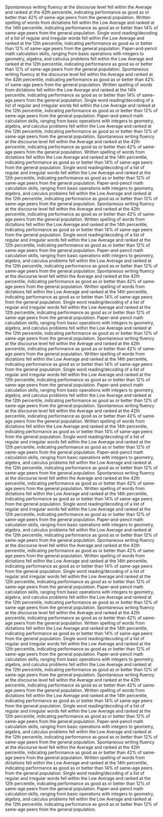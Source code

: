 Spontaneous writing fluency at the discourse level fell within the Average and ranked at the 42th percentile, indicating performance as good as or better than 42% of same-age peers from the general population.
Written spelling of words from dictations fell within the Low Average and ranked at the 14th percentile, indicating performance as good as or better than 14% of same-age peers from the general population.
Single word reading/decoding of a list of regular and irregular words fell within the Low Average and ranked at the 12th percentile, indicating performance as good as or better than 12% of same-age peers from the general population.
Paper-and-pencil math calculation skills, ranging from basic operations with integers to geometry, algebra, and calculus problems fell within the Low Average and ranked at the 12th percentile, indicating performance as good as or better than 12% of same-age peers from the general population.
Spontaneous writing fluency at the discourse level fell within the Average and ranked at the 42th percentile, indicating performance as good as or better than 42% of same-age peers from the general population.
Written spelling of words from dictations fell within the Low Average and ranked at the 14th percentile, indicating performance as good as or better than 14% of same-age peers from the general population.
Single word reading/decoding of a list of regular and irregular words fell within the Low Average and ranked at the 12th percentile, indicating performance as good as or better than 12% of same-age peers from the general population.
Paper-and-pencil math calculation skills, ranging from basic operations with integers to geometry, algebra, and calculus problems fell within the Low Average and ranked at the 12th percentile, indicating performance as good as or better than 12% of same-age peers from the general population.
Spontaneous writing fluency at the discourse level fell within the Average and ranked at the 42th percentile, indicating performance as good as or better than 42% of same-age peers from the general population.
Written spelling of words from dictations fell within the Low Average and ranked at the 14th percentile, indicating performance as good as or better than 14% of same-age peers from the general population.
Single word reading/decoding of a list of regular and irregular words fell within the Low Average and ranked at the 12th percentile, indicating performance as good as or better than 12% of same-age peers from the general population.
Paper-and-pencil math calculation skills, ranging from basic operations with integers to geometry, algebra, and calculus problems fell within the Low Average and ranked at the 12th percentile, indicating performance as good as or better than 12% of same-age peers from the general population.
Spontaneous writing fluency at the discourse level fell within the Average and ranked at the 42th percentile, indicating performance as good as or better than 42% of same-age peers from the general population.
Written spelling of words from dictations fell within the Low Average and ranked at the 14th percentile, indicating performance as good as or better than 14% of same-age peers from the general population.
Single word reading/decoding of a list of regular and irregular words fell within the Low Average and ranked at the 12th percentile, indicating performance as good as or better than 12% of same-age peers from the general population.
Paper-and-pencil math calculation skills, ranging from basic operations with integers to geometry, algebra, and calculus problems fell within the Low Average and ranked at the 12th percentile, indicating performance as good as or better than 12% of same-age peers from the general population.
Spontaneous writing fluency at the discourse level fell within the Average and ranked at the 42th percentile, indicating performance as good as or better than 42% of same-age peers from the general population.
Written spelling of words from dictations fell within the Low Average and ranked at the 14th percentile, indicating performance as good as or better than 14% of same-age peers from the general population.
Single word reading/decoding of a list of regular and irregular words fell within the Low Average and ranked at the 12th percentile, indicating performance as good as or better than 12% of same-age peers from the general population.
Paper-and-pencil math calculation skills, ranging from basic operations with integers to geometry, algebra, and calculus problems fell within the Low Average and ranked at the 12th percentile, indicating performance as good as or better than 12% of same-age peers from the general population.
Spontaneous writing fluency at the discourse level fell within the Average and ranked at the 42th percentile, indicating performance as good as or better than 42% of same-age peers from the general population.
Written spelling of words from dictations fell within the Low Average and ranked at the 14th percentile, indicating performance as good as or better than 14% of same-age peers from the general population.
Single word reading/decoding of a list of regular and irregular words fell within the Low Average and ranked at the 12th percentile, indicating performance as good as or better than 12% of same-age peers from the general population.
Paper-and-pencil math calculation skills, ranging from basic operations with integers to geometry, algebra, and calculus problems fell within the Low Average and ranked at the 12th percentile, indicating performance as good as or better than 12% of same-age peers from the general population.
Spontaneous writing fluency at the discourse level fell within the Average and ranked at the 42th percentile, indicating performance as good as or better than 42% of same-age peers from the general population.
Written spelling of words from dictations fell within the Low Average and ranked at the 14th percentile, indicating performance as good as or better than 14% of same-age peers from the general population.
Single word reading/decoding of a list of regular and irregular words fell within the Low Average and ranked at the 12th percentile, indicating performance as good as or better than 12% of same-age peers from the general population.
Paper-and-pencil math calculation skills, ranging from basic operations with integers to geometry, algebra, and calculus problems fell within the Low Average and ranked at the 12th percentile, indicating performance as good as or better than 12% of same-age peers from the general population.
Spontaneous writing fluency at the discourse level fell within the Average and ranked at the 42th percentile, indicating performance as good as or better than 42% of same-age peers from the general population.
Written spelling of words from dictations fell within the Low Average and ranked at the 14th percentile, indicating performance as good as or better than 14% of same-age peers from the general population.
Single word reading/decoding of a list of regular and irregular words fell within the Low Average and ranked at the 12th percentile, indicating performance as good as or better than 12% of same-age peers from the general population.
Paper-and-pencil math calculation skills, ranging from basic operations with integers to geometry, algebra, and calculus problems fell within the Low Average and ranked at the 12th percentile, indicating performance as good as or better than 12% of same-age peers from the general population.
Spontaneous writing fluency at the discourse level fell within the Average and ranked at the 42th percentile, indicating performance as good as or better than 42% of same-age peers from the general population.
Written spelling of words from dictations fell within the Low Average and ranked at the 14th percentile, indicating performance as good as or better than 14% of same-age peers from the general population.
Single word reading/decoding of a list of regular and irregular words fell within the Low Average and ranked at the 12th percentile, indicating performance as good as or better than 12% of same-age peers from the general population.
Paper-and-pencil math calculation skills, ranging from basic operations with integers to geometry, algebra, and calculus problems fell within the Low Average and ranked at the 12th percentile, indicating performance as good as or better than 12% of same-age peers from the general population.
Spontaneous writing fluency at the discourse level fell within the Average and ranked at the 42th percentile, indicating performance as good as or better than 42% of same-age peers from the general population.
Written spelling of words from dictations fell within the Low Average and ranked at the 14th percentile, indicating performance as good as or better than 14% of same-age peers from the general population.
Single word reading/decoding of a list of regular and irregular words fell within the Low Average and ranked at the 12th percentile, indicating performance as good as or better than 12% of same-age peers from the general population.
Paper-and-pencil math calculation skills, ranging from basic operations with integers to geometry, algebra, and calculus problems fell within the Low Average and ranked at the 12th percentile, indicating performance as good as or better than 12% of same-age peers from the general population.
Spontaneous writing fluency at the discourse level fell within the Average and ranked at the 42th percentile, indicating performance as good as or better than 42% of same-age peers from the general population.
Written spelling of words from dictations fell within the Low Average and ranked at the 14th percentile, indicating performance as good as or better than 14% of same-age peers from the general population.
Single word reading/decoding of a list of regular and irregular words fell within the Low Average and ranked at the 12th percentile, indicating performance as good as or better than 12% of same-age peers from the general population.
Paper-and-pencil math calculation skills, ranging from basic operations with integers to geometry, algebra, and calculus problems fell within the Low Average and ranked at the 12th percentile, indicating performance as good as or better than 12% of same-age peers from the general population.
Spontaneous writing fluency at the discourse level fell within the Average and ranked at the 42th percentile, indicating performance as good as or better than 42% of same-age peers from the general population.
Written spelling of words from dictations fell within the Low Average and ranked at the 14th percentile, indicating performance as good as or better than 14% of same-age peers from the general population.
Single word reading/decoding of a list of regular and irregular words fell within the Low Average and ranked at the 12th percentile, indicating performance as good as or better than 12% of same-age peers from the general population.
Paper-and-pencil math calculation skills, ranging from basic operations with integers to geometry, algebra, and calculus problems fell within the Low Average and ranked at the 12th percentile, indicating performance as good as or better than 12% of same-age peers from the general population.
